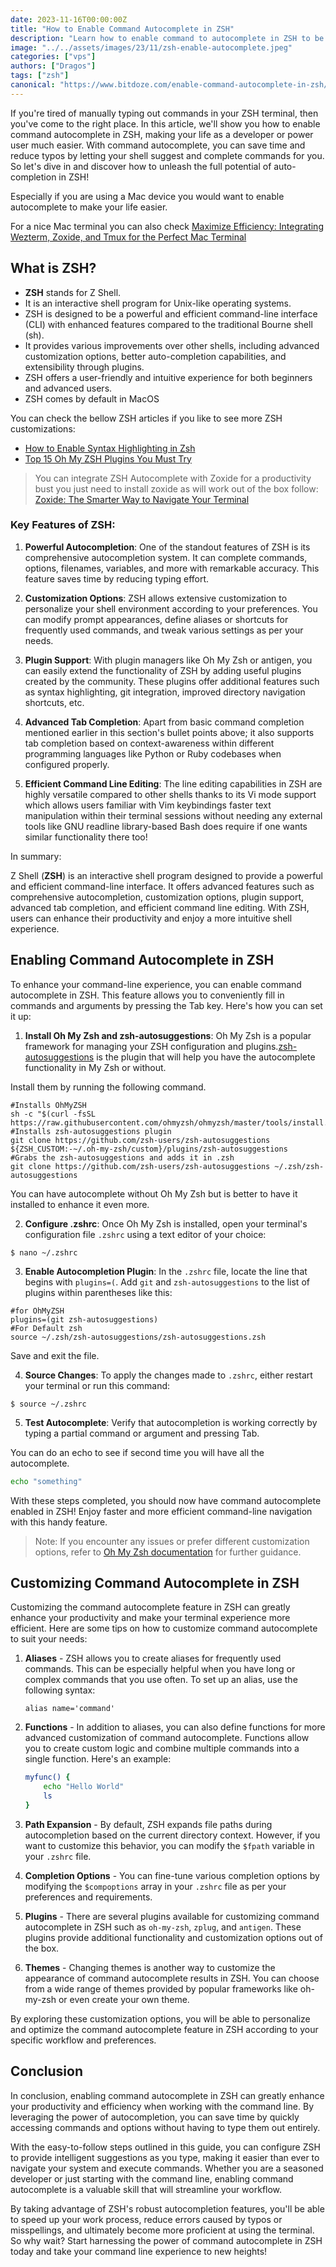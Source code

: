 ```yaml
---
date: 2023-11-16T00:00:00Z
title: "How to Enable Command Autocomplete in ZSH"
description: "Learn how to enable command to autocomplete in ZSH to be faster and make your life easier."
image: "../../assets/images/23/11/zsh-enable-autocomplete.jpeg"
categories: ["vps"]
authors: ["Dragos"]
tags: ["zsh"]
canonical: "https://www.bitdoze.com/enable-command-autocomplete-in-zsh/"
---
```


If you're tired of manually typing out commands in your ZSH terminal, then you've come to the right place. In this article, we'll show you how to enable command autocomplete in ZSH, making your life as a developer or power user much easier. With command autocomplete, you can save time and reduce typos by letting your shell suggest and complete commands for you. So let's dive in and discover how to unleash the full potential of auto-completion in ZSH!

Especially if you are using a Mac device you would want to enable autocomplete to make your life easier.


For a nice Mac terminal you can also check [Maximize Efficiency: Integrating Wezterm, Zoxide, and Tmux for the Perfect Mac Terminal](https://www.bitdoze.com/install-wezterm-mac/)

## What is ZSH?

- **ZSH** stands for Z Shell.
- It is an interactive shell program for Unix-like operating systems.
- ZSH is designed to be a powerful and efficient command-line interface (CLI) with enhanced features compared to the traditional Bourne shell (sh).
- It provides various improvements over other shells, including advanced customization options, better auto-completion capabilities, and extensibility through plugins.
- ZSH offers a user-friendly and intuitive experience for both beginners and advanced users.
- ZSH comes by default in MacOS

You can check the bellow ZSH articles if you like to see more ZSH customizations:

- [How to Enable Syntax Highlighting in Zsh](https://www.bitdoze.com/enable-syntax-highlighting-zsh//)
- [Top 15 Oh My ZSH Plugins You Must Try](https://www.bitdoze.com/best-oh-my-zsh.plugins/)

> You can integrate ZSH Autocomplete with Zoxide for a productivity bust you just need to install zoxide as will work out of the box follow: [Zoxide: The Smarter Way to Navigate Your Terminal](https://www.bitdoze.com/zoxide/)

### Key Features of ZSH:

1. **Powerful Autocompletion**: One of the standout features of ZSH is its comprehensive autocompletion system. It can complete commands, options, filenames, variables, and more with remarkable accuracy. This feature saves time by reducing typing effort.

2. **Customization Options**: ZSH allows extensive customization to personalize your shell environment according to your preferences. You can modify prompt appearances, define aliases or shortcuts for frequently used commands, and tweak various settings as per your needs.

3. **Plugin Support**: With plugin managers like Oh My Zsh or antigen, you can easily extend the functionality of ZSH by adding useful plugins created by the community. These plugins offer additional features such as syntax highlighting, git integration, improved directory navigation shortcuts, etc.

4. **Advanced Tab Completion**: Apart from basic command completion mentioned earlier in this section's bullet points above; it also supports tab completion based on context-awareness within different programming languages like Python or Ruby codebases when configured properly.

5. **Efficient Command Line Editing**: The line editing capabilities in ZSH are highly versatile compared to other shells thanks to its Vi mode support which allows users familiar with Vim keybindings faster text manipulation within their terminal sessions without needing any external tools like GNU readline library-based Bash does require if one wants similar functionality there too!

In summary:

Z Shell (**ZSH**) is an interactive shell program designed to provide a powerful and efficient command-line interface. It offers advanced features such as comprehensive autocompletion, customization options, plugin support, advanced tab completion, and efficient command line editing. With ZSH, users can enhance their productivity and enjoy a more intuitive shell experience.

## Enabling Command Autocomplete in ZSH

To enhance your command-line experience, you can enable command autocomplete in ZSH. This feature allows you to conveniently fill in commands and arguments by pressing the Tab key. Here's how you can set it up:

1. **Install Oh My Zsh and zsh-autosuggestions**: Oh My Zsh is a popular framework for managing your ZSH configuration and plugins.[zsh-autosuggestions](https://github.com/zsh-users/zsh-autosuggestions) is the plugin that will help you have the autocomplete functionality in My Zsh or without.

Install them by running the following command.

```shell
#Installs OhMyZSH
sh -c "$(curl -fsSL https://raw.githubusercontent.com/ohmyzsh/ohmyzsh/master/tools/install.sh)"
#Installs zsh-autosuggestions plugin
git clone https://github.com/zsh-users/zsh-autosuggestions ${ZSH_CUSTOM:-~/.oh-my-zsh/custom}/plugins/zsh-autosuggestions
#Grabs the zsh-autosuggestions and adds it in .zsh
git clone https://github.com/zsh-users/zsh-autosuggestions ~/.zsh/zsh-autosuggestions
```

You can have autocomplete without Oh My Zsh but is better to have it installed to enhance it even more.

2. **Configure .zshrc**: Once Oh My Zsh is installed, open your terminal's configuration file `.zshrc` using a text editor of your choice:

```shell
$ nano ~/.zshrc
```

3. **Enable Autocompletion Plugin**: In the `.zshrc` file, locate the line that begins with `plugins=(`. Add `git` and `zsh-autosuggestions` to the list of plugins within parentheses like this:

```shell
#for OhMyZSH
plugins=(git zsh-autosuggestions)
#For Default zsh
source ~/.zsh/zsh-autosuggestions/zsh-autosuggestions.zsh
```

Save and exit the file.

4. **Source Changes**: To apply the changes made to `.zshrc`, either restart your terminal or run this command:

```shell
$ source ~/.zshrc
```

5. **Test Autocomplete**: Verify that autocompletion is working correctly by typing a partial command or argument and pressing Tab.

You can do an echo to see if second time you will have all the autocomplete.

```sh
echo "something"
```

With these steps completed, you should now have command autocomplete enabled in ZSH! Enjoy faster and more efficient command-line navigation with this handy feature.

> Note: If you encounter any issues or prefer different customization options, refer to [Oh My Zsh documentation](https://github.com/ohmyzsh/ohmyzsh) for further guidance.

## Customizing Command Autocomplete in ZSH

Customizing the command autocomplete feature in ZSH can greatly enhance your productivity and make your terminal experience more efficient. Here are some tips on how to customize command autocomplete to suit your needs:

1. **Aliases** - ZSH allows you to create aliases for frequently used commands. This can be especially helpful when you have long or complex commands that you use often. To set up an alias, use the following syntax:

   ```
   alias name='command'
   ```

2. **Functions** - In addition to aliases, you can also define functions for more advanced customization of command autocomplete. Functions allow you to create custom logic and combine multiple commands into a single function. Here's an example:

   ```bash
   myfunc() {
       echo "Hello World"
       ls
   }
   ```

3. **Path Expansion** - By default, ZSH expands file paths during autocompletion based on the current directory context. However, if you want to customize this behavior, you can modify the `$fpath` variable in your `.zshrc` file.

4. **Completion Options** - You can fine-tune various completion options by modifying the `$compoptions` array in your `.zshrc` file as per your preferences and requirements.

5. **Plugins** - There are several plugins available for customizing command autocomplete in ZSH such as `oh-my-zsh`, `zplug`, and `antigen`. These plugins provide additional functionality and customization options out of the box.

6. **Themes** - Changing themes is another way to customize the appearance of command autocomplete results in ZSH. You can choose from a wide range of themes provided by popular frameworks like oh-my-zsh or even create your own theme.

By exploring these customization options, you will be able to personalize and optimize the command autocomplete feature in ZSH according to your specific workflow and preferences.

## Conclusion

In conclusion, enabling command autocomplete in ZSH can greatly enhance your productivity and efficiency when working with the command line. By leveraging the power of autocompletion, you can save time by quickly accessing commands and options without having to type them out entirely.

With the easy-to-follow steps outlined in this guide, you can configure ZSH to provide intelligent suggestions as you type, making it easier than ever to navigate your system and execute commands. Whether you are a seasoned developer or just starting with the command line, enabling command autocomplete is a valuable skill that will streamline your workflow.

By taking advantage of ZSH's robust autocompletion features, you'll be able to speed up your work process, reduce errors caused by typos or misspellings, and ultimately become more proficient at using the terminal. So why wait? Start harnessing the power of command autocomplete in ZSH today and take your command line experience to new heights!
